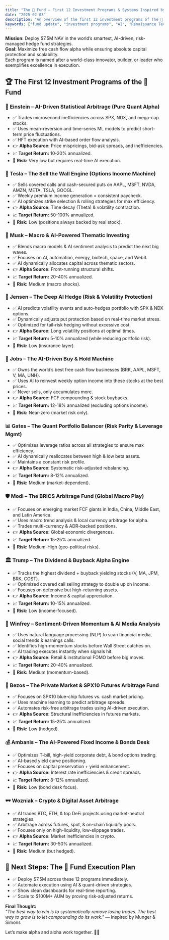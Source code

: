 ```yaml
---
title: "The 🤫 Fund – First 12 Investment Programs & Systems Inspired by Renaissance Technologies"
date: "2025-02-03"
description: "An overview of the first 12 investment programs of The 🤫 Fund, detailing AI-driven strategies inspired by Renaissance Technologies."
keywords: ["fund update", "investment programs", "AI", "Renaissance Technologies", "hedge fund"]
---
```


**Mission:** Deploy $7.5M NAV in the world’s smartest, AI-driven, risk-managed hedge fund strategies.  
**Goal:** Maximize free cash flow alpha while ensuring absolute capital protection and scalability.  
Each program is named after a world-class innovator, builder, or leader who exemplifies excellence in execution.

## 🏆 The First 12 Investment Programs of the 🤫 Fund

### 🔬 Einstein – AI-Driven Statistical Arbitrage (Pure Quant Alpha)
- ✅ Trades microsecond inefficiencies across SPX, NDX, and mega-cap stocks.
- ✅ Uses mean-reversion and time-series ML models to predict short-term price fluctuations.
- ✅ HFT execution with AI-based order flow analysis.
- 👉 **Alpha Source:** Price mispricings, bid-ask spreads, and inefficiencies.
- 📈 **Target Return:** 10-20% annualized.
- 🚨 **Risk:** Very low but requires real-time AI execution.

### 🚀 Tesla – The Sell the Wall Engine (Options Income Machine)
- ✅ Sells covered calls and cash-secured puts on AAPL, MSFT, NVDA, AMZN, META, TSLA, GOOGL.
- ✅ Weekly premium income generation = consistent paycheck.
- ✅ AI optimizes strike selection & rolling strategies for max efficiency.
- 👉 **Alpha Source:** Time decay (Theta) & volatility contraction.
- 📈 **Target Return:** 50-100% annualized.
- 🚨 **Risk:** Low (positions always backed by real stock).

### 🧠 Musk – Macro & AI-Powered Thematic Investing
- ✅ Blends macro models & AI sentiment analysis to predict the next big waves.
- ✅ Focuses on AI, automation, energy, biotech, space, and Web3.
- ✅ AI dynamically allocates capital across thematic sectors.
- 👉 **Alpha Source:** Front-running structural shifts.
- 📈 **Target Return:** 20-40% annualized.
- 🚨 **Risk:** Medium (macro shocks).

### 🤯 Jensen – The Deep AI Hedge (Risk & Volatility Protection)
- ✅ AI predicts volatility events and auto-hedges portfolio with SPX & NDX options.
- ✅ Dynamically adjusts put protection based on real-time market stress.
- ✅ Optimized for tail-risk hedging without excessive cost.
- 👉 **Alpha Source:** Long volatility positions at optimal times.
- 📈 **Target Return:** 5-10% annualized (while reducing portfolio risk).
- 🚨 **Risk:** Low (insurance layer).

### 📱 Jobs – The AI-Driven Buy & Hold Machine
- ✅ Owns the world’s best free cash flow businesses (BRK, AAPL, MSFT, V, MA, UNH).
- ✅ Uses AI to reinvest weekly option income into these stocks at the best prices.
- ✅ Never sells, only accumulates more.
- 👉 **Alpha Source:** FCF compounding & stock buybacks.
- 📈 **Target Return:** 12-18% annualized (excluding options income).
- 🚨 **Risk:** Near-zero (market risk only).

### 📊 Gates – The Quant Portfolio Balancer (Risk Parity & Leverage Mgmt)
- ✅ Optimizes leverage ratios across all strategies to ensure max efficiency.
- ✅ AI dynamically reallocates between high & low beta assets.
- ✅ Maintains a constant risk profile.
- 👉 **Alpha Source:** Systematic risk-adjusted rebalancing.
- 📈 **Target Return:** 8-12% annualized.
- 🚨 **Risk:** Medium (market-dependent).

### 🛡️ Modi – The BRICS Arbitrage Fund (Global Macro Play)
- ✅ Focuses on emerging market FCF giants in India, China, Middle East, and Latin America.
- ✅ Uses macro trend analysis & local currency arbitrage for alpha.
- ✅ Trades multi-currency & ADR-backed positions.
- 👉 **Alpha Source:** Global economic divergences.
- 📈 **Target Return:** 15-25% annualized.
- 🚨 **Risk:** Medium-High (geo-political risks).

### 🏛 Trump – The Dividend & Buyback Alpha Engine
- ✅ Tracks the highest dividend + buyback yielding stocks (V, MA, JPM, BRK, COST).
- ✅ Optimized covered call selling strategy to double up on income.
- ✅ Focuses on defensive but high-returning assets.
- 👉 **Alpha Source:** Income & capital appreciation.
- 📈 **Target Return:** 10-15% annualized.
- 🚨 **Risk:** Low (income-focused).

### 📢 Winfrey – Sentiment-Driven Momentum & AI Media Analysis
- ✅ Uses natural language processing (NLP) to scan financial media, social trends & earnings calls.
- ✅ Identifies high-momentum stocks before Wall Street catches on.
- ✅ AI trading executes instantly when signals hit.
- 👉 **Alpha Source:** Retail & institutional FOMO before big moves.
- 📈 **Target Return:** 20-40% annualized.
- 🚨 **Risk:** Medium (momentum-based).

### 📡 Bezos – The Private Market & SPX10 Futures Arbitrage Fund
- ✅ Focuses on SPX10 blue-chip futures vs. cash market pricing.
- ✅ Uses machine learning to predict arbitrage spreads.
- ✅ Automates risk-free arbitrage trades using AI-driven execution.
- 👉 **Alpha Source:** Structural inefficiencies in futures markets.
- 📈 **Target Return:** 15-25% annualized.
- 🚨 **Risk:** Low (hedged).

### 💰 Ambanis – The AI-Powered Fixed Income & Bonds Desk
- ✅ Optimizes T-bill, high-yield corporate debt, & bond options trading.
- ✅ AI-based yield curve positioning.
- ✅ Focuses on capital preservation + yield enhancement.
- 👉 **Alpha Source:** Interest rate inefficiencies & credit spreads.
- 📈 **Target Return:** 8-12% annualized.
- 🚨 **Risk:** Low (bond desk focus).

### 🕶 Wozniak – Crypto & Digital Asset Arbitrage
- ✅ AI trades BTC, ETH, & top DeFi projects using market-neutral strategies.
- ✅ Arbitrage across futures, spot, & on-chain liquidity pools.
- ✅ Focuses only on high-liquidity, low-slippage trades.
- 👉 **Alpha Source:** Market inefficiencies in crypto.
- 📈 **Target Return:** 30-50% annualized.
- 🚨 **Risk:** Medium (but hedged).

## 🚀 Next Steps: The 🤫 Fund Execution Plan

- ✅ Deploy $7.5M across these 12 programs immediately.
- ✅ Automate execution using AI & quant-driven strategies.
- ✅ Show clean dashboards for real-time reporting.
- ✅ Scale to $100M+ AUM by proving risk-adjusted returns.

**Final Thought:**  
*"The best way to win is to systematically remove losing trades. The best way to grow is to let compounding do its work."* — Inspired by Munger & Simons

Let’s make alpha and aloha work together. 🚀🔥
